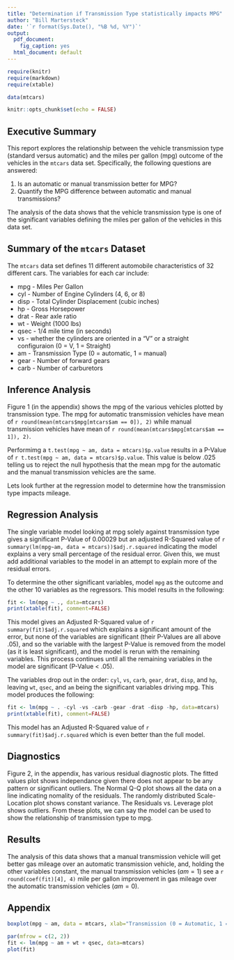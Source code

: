 ```yaml
---
title: "Determination if Transmission Type statistically impacts MPG"
author: "Bill Martersteck"
date: '`r format(Sys.Date(), "%B %d, %Y")`'
output:
  pdf_document:
    fig_caption: yes
  html_document: default
---
```


```r
require(knitr)
require(markdown)
require(xtable)

data(mtcars)

knitr::opts_chunk$set(echo = FALSE)
```

## Executive Summary
This report explores the relationship between the vehicle transmission type (standard versus automatic) and the miles per gallon (mpg) outcome of the vehicles in the `mtcars` data set. Specifically, the following questions are answered:

1. Is an automatic or manual transmission better for MPG?
2. Quantify the MPG difference between automatic and manual transmissions?

The analysis of the data shows that the vehicle transmission type is one of the significant variables defining the miles per gallon of the vehicles in this data set.

## Summary of the `mtcars` Dataset

The `mtcars` data set defines 11 different automobile characteristics of 32 different cars. The variables for each car include:

- mpg - Miles Per Gallon
- cyl - Number of Engine Cylinders (4, 6, or 8)
- disp - Total Cylinder Displacement (cubic inches)
- hp - Gross Horsepower
- drat - Rear axle ratio
- wt - Weight (1000 lbs)
- qsec - 1/4 mile time (in seconds)
- vs - whether the cylinders are oriented in a "V" or a straight configuraion (0 = V, 1 = Straight)
- am - Transmission Type (0 = automatic, 1 = manual)
- gear - Number of forward gears
- carb - Number of carburetors

## Inference Analysis

Figure 1 (in the appendix) shows the mpg of the various vehicles plotted by transmission type. The mpg for automatic transmission vehicles have mean of `r round(mean(mtcars$mpg[mtcars$am == 0]), 2)` while manual transmission vehicles have mean of `r round(mean(mtcars$mpg[mtcars$am == 1]), 2)`.

Performimg a `t.test(mpg ~ am, data = mtcars)$p.value` results in a P-Value of `r t.test(mpg ~ am, data = mtcars)$p.value`. This value is below .025 telling us to reject the null hypothesis that the mean mpg for the automatic and the manual transmission vehicles are the same.

Lets look further at the regression model to determine how the transmission type impacts mileage.

## Regression Analysis

The single variable model looking at mpg solely against transmission type gives a significant P-Value of 0.00029 but an adjusted R-Squared value of `r summary(lm(mpg~am, data = mtcars))$adj.r.squared` indicating the model explains a very small percentage of the residual error. Given this, we must add additional variables to the model in an attempt to explain more of the residual errors.

To determine the other significant variables, model `mpg` as the outcome and the other 10 variables as the regressors. This model results in the following:

```r
fit <- lm(mpg ~ ., data=mtcars)
print(xtable(fit), comment=FALSE)
```

This model gives an Adjusted R-Squared value of `r summary(fit)$adj.r.squared` which explains a significant amount of the error, but none of the variables are significant (their P-Values are all above .05), and so the variable with the largest P-Value is removed from the model (as it is least significant), and the model is rerun with the remaining variables. This process continues until all the remaining variables in the model are significant (P-Value < .05).

The variables drop out in the order: `cyl`, `vs`, `carb`, `gear`, `drat`, `disp`, and `hp`, leaving `wt`, `qsec`, and `am` being the significant variables driving mpg. This model produces the following:

```r
fit <- lm(mpg ~ . -cyl -vs -carb -gear -drat -disp -hp, data=mtcars)
print(xtable(fit), comment=FALSE)
```

This model has an Adjusted R-Squared value of `r summary(fit)$adj.r.squared` which is even better than the full model.

## Diagnostics

Figure 2, in the appendix, has various residual diagnostic plots. The fitted values plot shows independance given there does not appear to be any pattern or significant outliers. The Normal Q-Q plot shows all the data on a line indicating nomality of the residuals. The randomly distributed Scale-Location plot shows constant variance. The Residuals vs. Leverage plot shows outliers. From these plots, we can say the model can be used to show the relationship of transmission type to mpg.

## Results

The analysis of this data shows that a manual transmission vehicle will get better gas mileage over an automatic transmission vehicle, and, holding the other variables constant, the manual transmission vehicles ($am = 1$) see a `r round(coef(fit)[4], 4)` mile per gallon improvement in gas mileage over the automatic transmission vehicles ($am = 0$).

\pagebreak

## Appendix

```r
boxplot(mpg ~ am, data = mtcars, xlab="Transmission (0 = Automatic, 1 = Manual)", ylab="MPG")
```

\pagebreak

```r
par(mfrow = c(2, 2))
fit <- lm(mpg ~ am + wt + qsec, data=mtcars)
plot(fit)
```